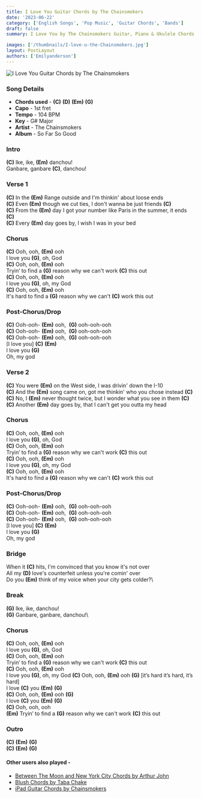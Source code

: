 ```yaml
---
title: I Love You Guitar Chords by The Chainsmokers
date: '2023-06-22'
category: ['English Songs', 'Pop Music', 'Guitar Chords', 'Bands']
draft: false
summary: I Love You by The Chainsmokers Guitar, Piano & Ukulele Chords, Chords used -  (C) (D) (Em) (G), Capo - 1st Fret, Key - G# Major

images: ['/thumbnails/I-love-u-the-Chainsmokers.jpg']
layout: PostLayout
authors: ['Emilyanderson']
---
```


![I Love You Guitar Chords by The Chainsmokers](/thumbnails/I-love-u-the-Chainsmokers.jpg)

### Song Details

- **Chords used** - **(C)** **(D)** **(Em)** **(G)**
- **Capo** - 1st fret
- **Tempo** - 104 BPM
- **Key** - G# Major
- **Artist** - The Chainsmokers
- **Album** - So Far So Good

### Intro

**(C)** Ike, ike, **(Em)** danchou!\
Ganbare, ganbare **(C)**, danchou!

### Verse 1

**(C)** In the **(Em)** Range outside and I'm thinkin' about loose ends\
**(C)** Even **(Em)** though we cut ties, I don't wanna be just friends **(C)**\
**(C)** From the **(Em)** day I got your number like Paris in the summer, it ends **(C)**\
**(C)** Every **(Em)** day goes by, I wish I was in your bed

### Chorus

**(C)** Ooh, ooh, **(Em)** ooh\
I love you **(G)**, oh, God\
**(C)** Ooh, ooh, **(Em)** ooh\
Tryin’ to find a **(G)** reason why we can't work **(C)** this out\
**(C)** Ooh, ooh, **(Em)** ooh\
I love you **(G)**, oh, my God\
**(C)** Ooh, ooh, **(Em)** ooh\
It's hard to find a **(G)** reason why we can't **(C)** work this out

### Post-Chorus/Drop

**(C)** Ooh-ooh- **(Em)** ooh,  **(G)** ooh-ooh-ooh\
**(C)** Ooh-ooh- **(Em)** ooh,  **(G)** ooh-ooh-ooh\
**(C)** Ooh-ooh- **(Em)** ooh,  **(G)** ooh-ooh-ooh\
\[I love you\] **(C)** **(Em)**\
I love you **(G)**\
Oh, my god

### Verse 2

**(C)** You were **(Em)** on the West side, I was drivin' down the I-10\
**(C)** And the **(Em)** song came on, got me thinkin' who you chose instead **(C)**\
**(C)** No, I **(Em)** never thought twice, but I wonder what you see in them **(C)**\
**(C)** Another **(Em)** day goes by, that I can't get you outta my head

### Chorus

**(C)** Ooh, ooh, **(Em)** ooh\
I love you **(G)**, oh, God\
**(C)** Ooh, ooh, **(Em)** ooh\
Tryin’ to find a **(G)** reason why we can't work **(C)** this out\
**(C)** Ooh, ooh, **(Em)** ooh\
I love you **(G)**, oh, my God\
**(C)** Ooh, ooh, **(Em)** ooh\
It's hard to find a **(G)** reason why we can't **(C)** work this out

### Post-Chorus/Drop

**(C)** Ooh-ooh- **(Em)** ooh,  **(G)** ooh-ooh-ooh\
**(C)** Ooh-ooh- **(Em)** ooh,  **(G)** ooh-ooh-ooh\
**(C)** Ooh-ooh- **(Em)** ooh,  **(G)** ooh-ooh-ooh\
\[I love you\] **(C)** **(Em)**\
I love you **(G)**\
Oh, my god

### Bridge

When it **(C)** hits, I'm convinced that you know it's not over\
All my **(D)** love's counterfeit unless you're comin' over\
Do you **(Em)** think of my voice when your city gets colder?\

### Break

**(G)** Ike, ike, danchou!\
**(G)** Ganbare, ganbare, danchou!\

### Chorus

**(C)** Ooh, ooh, **(Em)** ooh\
I love you **(G)**, oh, God\
**(C)** Ooh, ooh, **(Em)** ooh\
Tryin’ to find a **(G)** reason why we can't work **(C)** this out\
**(C)** Ooh, ooh, **(Em)** ooh\
I love you **(G)**, oh, my God
**(C)** Ooh, ooh, **(Em)** ooh **(G)** \[it’s hard it’s hard, it’s hard\]\
I love **(C)** you **(Em)** **(G)**\
**(C)** Ooh, ooh, **(Em)** ooh **(G)**\
I love **(C)** you **(Em)** **(G)**\
**(C)** Ooh, ooh, ooh\
**(Em)** Tryin’ to find a **(G)** reason why we can't work **(C)** this out

### Outro

**(C)** **(Em)** **(G)**\
**(C)** **(Em)** **(G)**

#### Other users also played -

- [Between The Moon and New York City Chords by Arthur John](https://www.chordsco.com/chords/between-the-moon-and-new-york-city-chords-by-arthur-john)
- [Blush Chords by Taba Chake](https://www.chordsco.com/chords/blush-guitar-chords-by-taba-chake)
- [iPad Guitar Chords by Chainsmokers](https://www.chordsco.com/chords/ipad-guitar-chords-by-chainsmokers)
